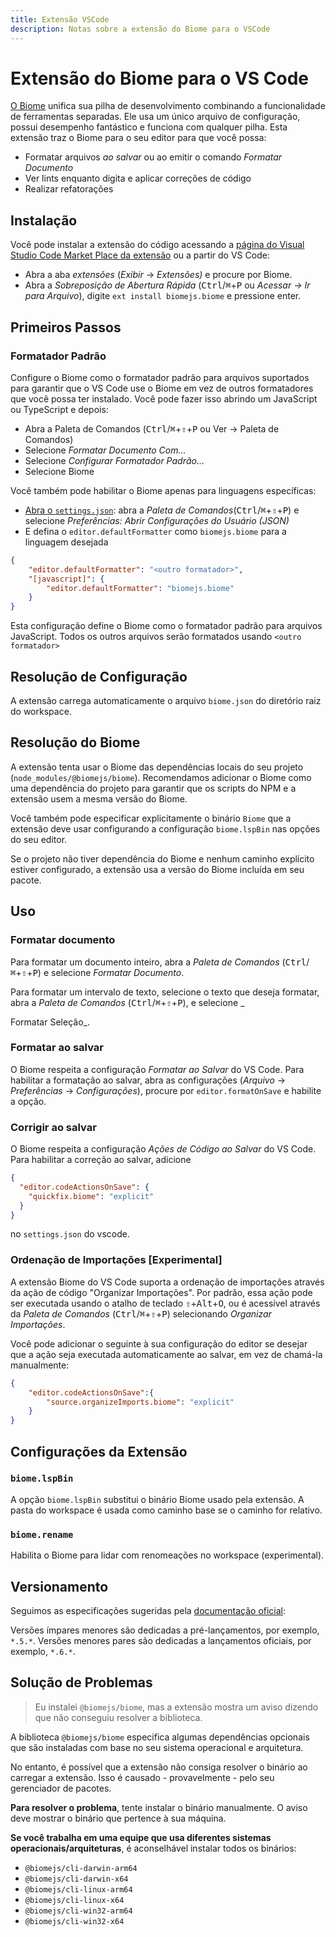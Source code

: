 ```yaml
---
title: Extensão VSCode
description: Notas sobre a extensão do Biome para o VSCode
---
```

# Extensão do Biome para o VS Code

[O Biome](https://biomejs.dev/) unifica sua pilha de desenvolvimento combinando a funcionalidade de ferramentas separadas. Ele usa um único arquivo de configuração, possui desempenho fantástico e funciona com qualquer pilha. Esta extensão traz o Biome para o seu editor para que você possa:

- Formatar arquivos *ao salvar* ou ao emitir o comando *Formatar Documento*
- Ver lints enquanto digita e aplicar correções de código
- Realizar refatorações

## Instalação

Você pode instalar a extensão do código acessando a [página do Visual Studio Code Market Place da extensão](https://marketplace.visualstudio.com/items?itemName=biomejs.biome) ou a partir do VS Code:

- Abra a aba *extensões* (_Exibir_ → _Extensões)_ e procure por Biome.
- Abra a _Sobreposição de Abertura Rápida_ (<kbd>Ctrl</kbd>/<kbd title="Cmd">⌘</kbd>+<kbd>P</kbd> ou _Acessar -> Ir para Arquivo_), digite `ext install biomejs.biome` e pressione enter.

## Primeiros Passos

### Formatador Padrão

Configure o Biome como o formatador padrão para arquivos suportados para garantir que o VS Code use o Biome em vez de outros formatadores que você possa ter instalado. Você pode fazer isso abrindo um JavaScript ou TypeScript e depois:

- Abra a Paleta de Comandos (<kbd>Ctrl</kbd>/<kbd title="Cmd">⌘</kbd>+<kbd title="Shift">⇧</kbd>+<kbd>P</kbd> ou Ver → Paleta de Comandos)
- Selecione _Formatar Documento Com…_
- Selecione _Configurar Formatador Padrão…_
- Selecione Biome

Você também pode habilitar o Biome apenas para linguagens específicas:

- [Abra o `settings.json`](https://code.visualstudio.com/docs/getstarted/settings#_settingsjson): abra a _Paleta de Comandos_(<kbd>Ctrl</kbd>/<kbd title="Cmd">⌘</kbd>+<kbd title="Shift">⇧</kbd>+<kbd>P</kbd>) e selecione _Preferências: Abrir Configurações do Usuário (JSON)_
- E defina o `editor.defaultFormatter` como `biomejs.biome` para a linguagem desejada

```json title="settings.json"
{
	"editor.defaultFormatter": "<outro formatador>",
	"[javascript]": {
		"editor.defaultFormatter": "biomejs.biome"
	}
}
```

Esta configuração define o Biome como o formatador padrão para arquivos JavaScript. Todos os outros arquivos serão formatados usando `<outro formatador>`

## Resolução de Configuração

A extensão carrega automaticamente o arquivo `biome.json` do diretório raiz do workspace.

## Resolução do Biome

A extensão tenta usar o Biome das dependências locais do seu projeto (`node_modules/@biomejs/biome`). Recomendamos adicionar o Biome como uma dependência do projeto para garantir que os scripts do NPM e a extensão usem a mesma versão do Biome.

Você também pode especificar explicitamente o binário `Biome` que a extensão deve usar configurando a configuração `biome.lspBin` nas opções do seu editor.

Se o projeto não tiver dependência do Biome e nenhum caminho explícito estiver configurado, a extensão usa a versão do Biome incluída em seu pacote.

## Uso

### Formatar documento

Para formatar um documento inteiro, abra a _Paleta de Comandos_ (<kbd>Ctrl</kbd>/<kbd title="Cmd">⌘</kbd>+<kbd title="Shift">⇧</kbd>+<kbd>P</kbd>) e selecione _Formatar Documento_.

Para formatar um intervalo de texto, selecione o texto que deseja formatar, abra a _Paleta de Comandos_ (<kbd>Ctrl</kbd>/<kbd title="Cmd">⌘</kbd>+<kbd title="Shift">⇧</kbd>+<kbd>P</kbd>), e selecione _

Formatar Seleção_.

### Formatar ao salvar

O Biome respeita a configuração _Formatar ao Salvar_ do VS Code. Para habilitar a formatação ao salvar, abra as configurações (_Arquivo_ -> _Preferências_ -> _Configurações_), procure por `editor.formatOnSave` e habilite a opção.

### Corrigir ao salvar

O Biome respeita a configuração _Ações de Código ao Salvar_ do VS Code. Para habilitar a correção ao salvar, adicione


```json title="settings.json"
{
  "editor.codeActionsOnSave": {
    "quickfix.biome": "explicit"
  }
}
```

no `settings.json` do vscode.

### Ordenação de Importações [Experimental]

A extensão Biome do VS Code suporta a ordenação de importações através da ação de código "Organizar Importações". Por padrão, essa ação pode ser executada usando o atalho de teclado <kbd title="Shift">⇧</kbd>+<kbd>Alt</kbd>+<kbd>O</kbd>, ou é acessível através da _Paleta de Comandos_ (<kbd>Ctrl</kbd>/<kbd title="Cmd">⌘</kbd>+<kbd title="Shift">⇧</kbd>+<kbd>P</kbd>) selecionando _Organizar Importações_.

Você pode adicionar o seguinte à sua configuração do editor se desejar que a ação seja executada automaticamente ao salvar, em vez de chamá-la manualmente:

```json title="settings.json"
{
	"editor.codeActionsOnSave":{
		"source.organizeImports.biome": "explicit"
	}
}
```

## Configurações da Extensão

### `biome.lspBin`

A opção `biome.lspBin` substitui o binário Biome usado pela extensão.
A pasta do workspace é usada como caminho base se o caminho for relativo.

### `biome.rename`

Habilita o Biome para lidar com renomeações no workspace (experimental).

## Versionamento

Seguimos as especificações sugeridas pela [documentação oficial](https://code.visualstudio.com/api/working-with-extensions/publishing-extension#prerelease-extensions):

Versões ímpares menores são dedicadas a pré-lançamentos, por exemplo, `*.5.*`.
Versões menores pares são dedicadas a lançamentos oficiais, por exemplo, `*.6.*`.


## Solução de Problemas

> Eu instalei `@biomejs/biome`, mas a extensão mostra um aviso dizendo que não conseguiu resolver a biblioteca.

A biblioteca `@biomejs/biome` especifica algumas dependências opcionais que são instaladas com base no seu sistema operacional e arquitetura.

No entanto, é possível que a extensão não consiga resolver o binário ao carregar a extensão. Isso é causado - provavelmente - pelo seu gerenciador de pacotes.

**Para resolver o problema**, tente instalar o binário manualmente. O aviso deve mostrar o binário que pertence à sua máquina.

**Se você trabalha em uma equipe que usa diferentes sistemas operacionais/arquiteturas**, é aconselhável instalar todos os binários:

- `@biomejs/cli-darwin-arm64`
- `@biomejs/cli-darwin-x64`
- `@biomejs/cli-linux-arm64`
- `@biomejs/cli-linux-x64`
- `@biomejs/cli-win32-arm64`
- `@biomejs/cli-win32-x64`
